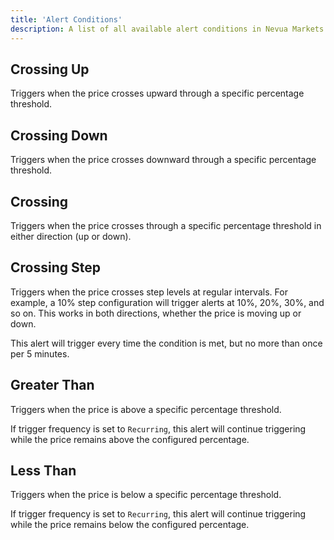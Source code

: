 ```yaml
---
title: 'Alert Conditions'
description: A list of all available alert conditions in Nevua Markets
---
```


## Crossing Up

Triggers when the price crosses upward through a specific percentage threshold.

## Crossing Down 

Triggers when the price crosses downward through a specific percentage threshold.

## Crossing

Triggers when the price crosses through a specific percentage threshold in either direction (up or down).

## Crossing Step

Triggers when the price crosses step levels at regular intervals. For example, a 10% step configuration will trigger alerts at 10%, 20%, 30%, and so on. This works in both directions, whether the price is moving up or down.

<Tip>This alert will trigger every time the condition is met, but no more than once per 5 minutes.</Tip>

## Greater Than

Triggers when the price is above a specific percentage threshold.

<Tip>If trigger frequency is set to `Recurring`, this alert will continue triggering while the price remains above the configured percentage.</Tip>

## Less Than

Triggers when the price is below a specific percentage threshold.

<Tip>If trigger frequency is set to `Recurring`, this alert will continue triggering while the price remains below the configured percentage.</Tip>
